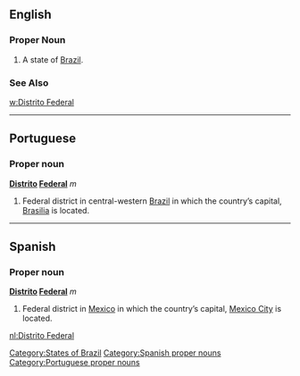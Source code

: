 ==English==
===Proper Noun===
{{en-proper noun}}
#A state of [[Brazil]].
===See Also===
[[w:Distrito Federal]]
[[Category:States of Brazil]]
----
==Portuguese==

===Proper noun===
'''[[Distrito]] [[Federal]]''' ''m''

# Federal district in central-western [[Brazil]] in which the country’s capital, [[Brasilia]] is located.

----

==Spanish==

===Proper noun===
'''[[Distrito]] [[Federal]]''' ''m''

# Federal district in [[Mexico]] in which the country’s capital, [[Mexico City]] is located.

[[Category:Spanish proper nouns]]
[[Category:Portuguese proper nouns]]

[[nl:Distrito Federal]]